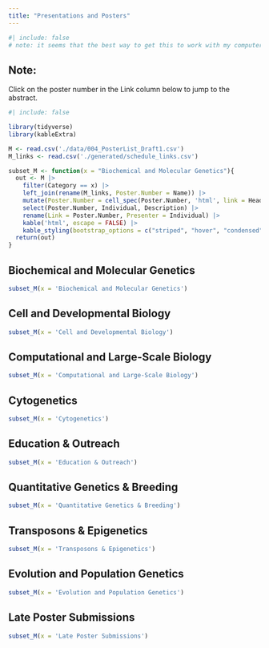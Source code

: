 ```yaml
---
title: "Presentations and Posters"
---
```


```r
#| include: false
# note: it seems that the best way to get this to work with my computer's permissions is to render this one page on windows and then render the rest. 
```

::: {.callout-note appearance="simple" icon="false"}
## Note:

Click on the poster number in the Link column below to jump to the abstract.
:::

```r
#| include: false

library(tidyverse)
library(kableExtra)

M <- read.csv('./data/004_PosterList_Draft1.csv')
M_links <- read.csv('./generated/schedule_links.csv')

subset_M <- function(x = "Biochemical and Molecular Genetics"){
  out <- M |> 
    filter(Category == x) |> 
    left_join(rename(M_links, Poster.Number = Name)) |> 
    mutate(Poster.Number = cell_spec(Poster.Number, 'html', link = Header)) |>
    select(Poster.Number, Individual, Description) |>
    rename(Link = Poster.Number, Presenter = Individual) |>
    kable('html', escape = FALSE) |>
    kable_styling(bootstrap_options = c("striped", "hover", "condensed", "responsive"))
  return(out)
}

```


## Biochemical and Molecular Genetics

```r
subset_M(x = 'Biochemical and Molecular Genetics')
```

## Cell and Developmental Biology

```r
subset_M(x = 'Cell and Developmental Biology')
```

## Computational and Large-Scale Biology

```r
subset_M(x = 'Computational and Large-Scale Biology')
```

## Cytogenetics

```r
subset_M(x = 'Cytogenetics')
```

## Education & Outreach

```r
subset_M(x = 'Education & Outreach')
```

## Quantitative Genetics & Breeding

```r
subset_M(x = 'Quantitative Genetics & Breeding')
```

## Transposons & Epigenetics

```r
subset_M(x = 'Transposons & Epigenetics')
```

## Evolution and Population Genetics

```r
subset_M(x = 'Evolution and Population Genetics')
```

## Late Poster Submissions

```r
subset_M(x = 'Late Poster Submissions')
```
